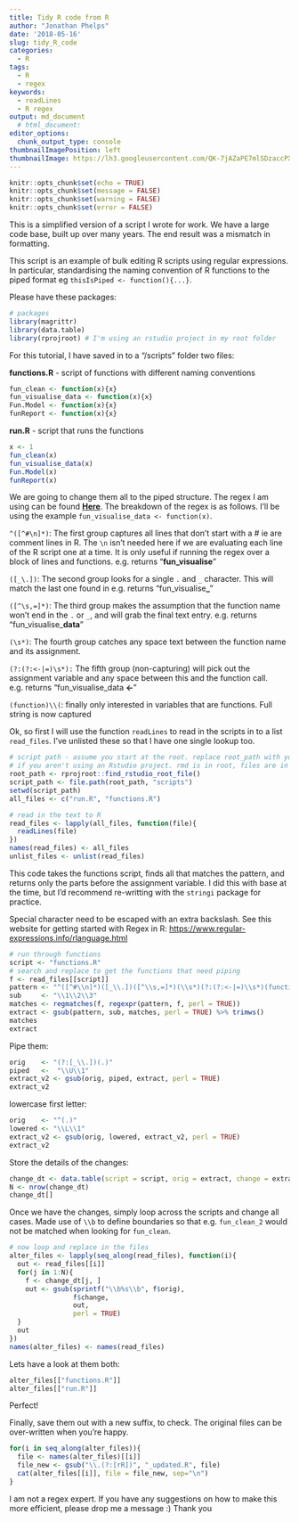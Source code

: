 ```yaml
---
title: Tidy R code from R
author: "Jonathan Phelps"
date: '2018-05-16'
slug: tidy_R_code
categories:
  - R
tags:
  - R
  - regex
keywords:
  - readLines
  - R regex
output: md_document
  # html_document:
editor_options:
  chunk_output_type: console
thumbnailImagePosition: left
thumbnailImage: https://lh3.googleusercontent.com/QK-7jAZaPE7mlSDzaccPX1gFghM-7TUqTDfanmtDGBBnWI2c06PD0-OU3DIohaIiNJNMduq3AVRjlIgvQaQDwby64eW4RtV5MGE48pOjQ4pdxtjkfOPMZHbyWajMPaZk-fLK8iHecWacE4hn-8lL3kN0b9wFpY7o5E4JqcpJWFAcrQv6hXV40nNSO2ljrTSnu5_Dm4v6-GIvaSenhPrXQ-km30aAdbTjTm3jtgHJcksHJ_M4vTrunMOzlPPj2n3WmU3O_aeqJyawYc0jbTWBxfE3FiwX1IWxscgB2pnJwD2wGskgedoJW7RLFAy_WIb77xy4KloHe9k-8Chc_3rW4nusTKTFUaJJtisl0q-qc_akw57qpf-TASKVXDpqFw3pYbmPbvvZetHZyaGhBDI9HJArWDogzvloi1rk1smOFh6YXmEOFSyul8OY36XrkP0BQCHHWaL1JcmCEnwXtMjAYJ1pItByIYK6d-HM0V92Gq8rbW05GuqckRjMMojODksKyKWnReUse3i6_X0QM9n2U48-x28BaYJw-fNo-GmV1Ce7vJrHHe0IEo-f3Z3A0lSAxXdNqQQzYW0sushRnGv8teDw6lGj0rTehWzAu3ka=s849-no
---
```


```r
knitr::opts_chunk$set(echo = TRUE)
knitr::opts_chunk$set(message = FALSE)
knitr::opts_chunk$set(warning = FALSE)
knitr::opts_chunk$set(error = FALSE)
```


This is a simplified version of a script I wrote for work. We have a large
code base, built up over many years. The end result was a mismatch in formatting.

This script is an example of bulk editing R scripts using regular expressions.
In particular, standardising the naming convention of R functions to the piped
format eg `thisIsPiped <- function(){...}`.

Please have these packages:
```r
# packages
library(magrittr)
library(data.table)
library(rprojroot) # I'm using an rstudio project in my root folder
```


For this tutorial, I have saved in to a "/scripts" folder two files:

**functions.R** - script of functions with different naming conventions
```r
fun_clean <- function(x){x}
fun_visualise_data <- function(x){x}
Fun.Model <- function(x){x}
funReport <- function(x){x}
```

**run.R** - script that runs the functions
```r
x <- 1
fun_clean(x)
fun_visualise_data(x)
Fun.Model(x)
funReport(x)
```

We are going to change them all to the piped structure. The regex I am using
can be found **[Here](https://regex101.com/r/dUBRzV/5)**. The breakdown of the
regex is as follows. I'll be using the example `fun_visualise_data <- function(x)`.

`^([^#\n]*)`: The first group captures all lines that don't start with a # ie 
are comment lines in R. The `\n` isn't needed here if we are evaluating each 
line of the R script one at a time. It is only useful if running the regex over
a block of lines and functions. e.g. returns "**fun_visualise**"

`([_\.])`: The second group looks for a single `.` and `_` character. This 
will match the last one found in e.g. returns "fun_visualise**\_**"

`([^\s,=]*)`: The third group makes the assumption that the function name won't
end in the `.` or `_`, and will grab the final text entry. e.g. returns "fun_visualise_**data**"

`(\s*)`: The fourth group catches any space text between the function name and
its assignment.

`(?:(?:<-|=)\s*):` The fifth group (non-capturing) will pick out the assignment
variable and any space between this and the function call. e.g. returns 
"fun_visualise_data **<-**"

`(function)\\(`: finally only interested in variables that are functions. Full string is now captured

Ok, so first I will use the function `readLines` to read in the scripts in to a list `read_files`. I've unlisted these so that I have one single lookup too.
```r
# script path - assume you start at the root. replace root_path with your path
# if you aren't using an Rstudio project. rmd is in root, files are in ./scripts.
root_path <- rprojroot::find_rstudio_root_file()
script_path <- file.path(root_path, "scripts")
setwd(script_path)
all_files <- c("run.R", "functions.R")

# read in the text to R
read_files <- lapply(all_files, function(file){
  readLines(file)
})
names(read_files) <- all_files
unlist_files <- unlist(read_files)
```

This code takes the functions script, finds all that matches the pattern, and
returns only the parts before the assignment variable. I did this with base
at the time, but I'd recommend re-writting with the `stringi` package for practice. 

Special character need to be escaped with an extra backslash. See this website for getting started with Regex in R:  <https://www.regular-expressions.info/rlanguage.html>
```r
# run through functions
script <- "functions.R"
# search and replace to get the functions that need piping
f <- read_files[[script]]
pattern <- "^([^#\\n]*)([_\\.])([^\\s,=]*)(\\s*)(?:(?:<-|=)\\s*)(function)\\("
sub     <- "\\1\\2\\3"
matches <- regmatches(f, regexpr(pattern, f, perl = TRUE))
extract <- gsub(pattern, sub, matches, perl = TRUE) %>% trimws()
matches
extract
```

Pipe them:
```r
orig    <- "(?:[_\\.])(.)"
piped   <-  "\\U\\1"
extract_v2 <- gsub(orig, piped, extract, perl = TRUE)
extract_v2
```


lowercase first letter:
```r
orig    <- "^(.)"
lowered <- "\\L\\1"
extract_v2 <- gsub(orig, lowered, extract_v2, perl = TRUE)
extract_v2
```

Store the details of the changes:
```r
change_dt <- data.table(script = script, orig = extract, change = extract_v2)
N <- nrow(change_dt)
change_dt[]
```

Once we have the changes, simply loop across the scripts and change all cases.
Made use of `\\b` to define boundaries so that e.g. `fun_clean_2` would not be 
matched when looking for `fun_clean`.

```r
# now loop and replace in the files
alter_files <- lapply(seq_along(read_files), function(i){
  out <- read_files[[i]]
  for(j in 1:N){
    f <- change_dt[j, ]
    out <- gsub(sprintf("\\b%s\\b", f$orig),
                f$change,
                out, 
                perl = TRUE)
  }
  out
})
names(alter_files) <- names(read_files)
```

Lets have a look at them both:
```r
alter_files[["functions.R"]]
alter_files[["run.R"]]
```
Perfect!

Finally, save them out with a new suffix, to check. The original files can be
over-written when you're happy.

```r
for(i in seq_along(alter_files)){
  file <- names(alter_files)[[i]]
  file_new <- gsub("\\.(?:[rR])", "_updated.R", file)
  cat(alter_files[[i]], file = file_new, sep="\n")
}
```

I am not a regex expert. If you have any suggestions on
how to make this more efficient, please drop me a message :) 
Thank you